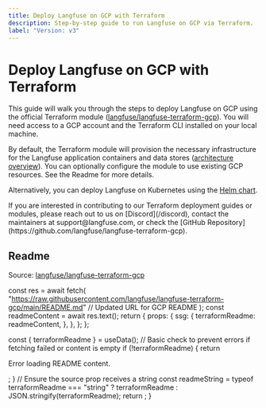 ```yaml
---
title: Deploy Langfuse on GCP with Terraform
description: Step-by-step guide to run Langfuse on GCP via Terraform.
label: "Version: v3"
---
```


# Deploy Langfuse on GCP with Terraform

This guide will walk you through the steps to deploy Langfuse on GCP using the official Terraform module ([langfuse/langfuse-terraform-gcp](https://github.com/langfuse/langfuse-terraform-gcp)).
You will need access to a GCP account and the Terraform CLI installed on your local machine.

By default, the Terraform module will provision the necessary infrastructure for the Langfuse application containers and data stores ([architecture overview](/self-hosting#architecture)).
You can optionally configure the module to use existing GCP resources. See the Readme for more details.

Alternatively, you can deploy Langfuse on Kubernetes using the [Helm chart](/self-hosting/kubernetes-helm).

<Callout type="info">
  If you are interested in contributing to our Terraform deployment guides or
  modules, please reach out to us on [Discord](/discord), contact the
  maintainers at support@langfuse.com, or check the [GitHub
  Repository](https://github.com/langfuse/langfuse-terraform-gcp).
</Callout>

## Readme

Source: [langfuse/langfuse-terraform-gcp](https://github.com/langfuse/langfuse-terraform-gcp)


  const res = await fetch(
    "https://raw.githubusercontent.com/langfuse/langfuse-terraform-gcp/main/README.md" // Updated URL for GCP README
  );
  const readmeContent = await res.text();
  return {
    props: {
      ssg: {
        terraformReadme: readmeContent,
      },
    },
  };
};

  const { terraformReadme } = useData();
  // Basic check to prevent errors if fetching failed or content is empty
  if (!terraformReadme) {
    return <p>Error loading README content.</p>;
  }
  // Ensure the source prop receives a string
  const readmeString =
    typeof terraformReadme === "string"
      ? terraformReadme
      : JSON.stringify(terraformReadme);
  return <Playground source={readmeString} />;
}

<div className="p-6 mt-6 border bg-card rounded-md">
  <TerraformReadme />
</div>
